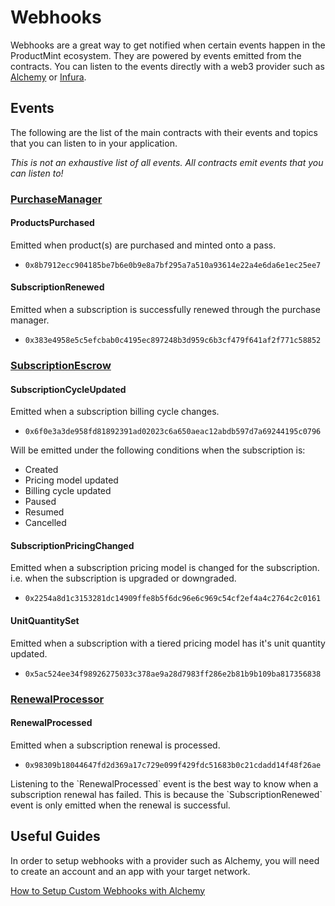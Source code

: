 
# Webhooks

Webhooks are a great way to get notified when certain events happen in the ProductMint ecosystem. They are powered by events emitted from the contracts. You can listen to the events directly with a web3 provider such as [Alchemy](https://www.alchemy.com/) or [Infura](https://www.infura.io/).

## Events

The following are the list of the main contracts with their events and topics that you can listen to in your application.

*This is not an exhaustive list of all events. All contracts emit events that you can listen to!*

### [PurchaseManager](/system-architecture/purchase-manager)

#### ProductsPurchased
Emitted when product(s) are purchased and minted onto a pass.
- `0x8b7912ecc904185be7b6e0b9e8a7bf295a7a510a93614e22a4e6da6e1ec25ee7`

#### SubscriptionRenewed
Emitted when a subscription is successfully renewed through the purchase manager.
- `0x383e4958e5c5efcbab0c4195ec897248b3d959c6b3cf479f641af2f771c58852`

### [SubscriptionEscrow](/system-architecture/escrow/subscription)

#### SubscriptionCycleUpdated
Emitted when a subscription billing cycle changes.
- `0x6f0e3a3de958fd81892391ad02023c6a650aeac12abdb597d7a69244195c0796`

Will be emitted under the following conditions when the subscription is:
- Created
- Pricing model updated
- Billing cycle updated
- Paused
- Resumed
- Cancelled

#### SubscriptionPricingChanged
Emitted when a subscription pricing model is changed for the subscription. i.e. when the subscription is upgraded or downgraded.
- `0x2254a8d1c3153281dc14909ffe8b5f6dc96e6c969c54cf2ef4a4c2764c2c0161`

#### UnitQuantitySet
Emitted when a subscription with a tiered pricing model has it's unit quantity updated.
- `0x5ac524ee34f98926275033c378ae9a28d7983ff286e2b81b9b109ba817356838`

### [RenewalProcessor](/system-architecture/renewal-processor)

#### RenewalProcessed
Emitted when a subscription renewal is processed.
- `0x98309b18044647fd2d369a17c729e099f429fdc51683b0c21cdadd14f48f26ae`

<Callout type="important">
    Listening to the `RenewalProcessed` event is the best way to know when a subscription renewal has failed. This is because the `SubscriptionRenewed` event is only emitted when the renewal is successful.
</Callout>

## Useful Guides

In order to setup webhooks with a provider such as Alchemy, you will need to create an account and an app with your target network.

[How to Setup Custom Webhooks with Alchemy](https://www.alchemy.com/docs/reference/custom-webhook)